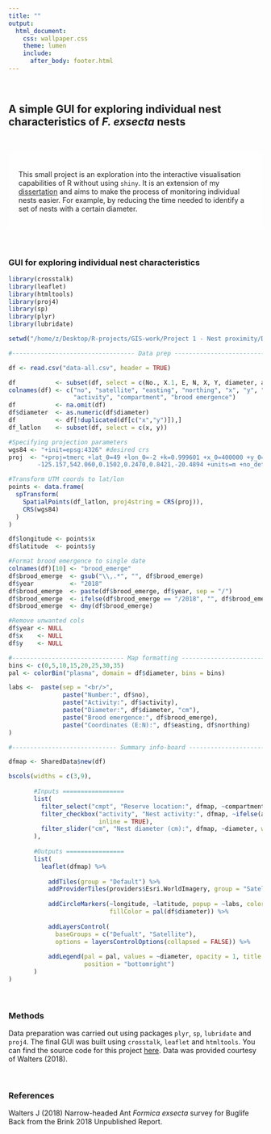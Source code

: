 ```yaml
---
title: ""
output:
  html_document:
    css: wallpaper.css
    theme: lumen
    include:
      after_body: footer.html
---
```


<br/>

## A simple GUI for exploring individual nest characteristics of *F. exsecta* nests

<br/>

<style>
div.results { background-color:#FFFFFF; border-radius: 5px; padding: 20px; opacity: 0.95;}
</style>

<div class = "results">

This small project is an exploration into the interactive visualisation capabilities of R without using `shiny`. It is an extension of my [dissertation](https://github.com/zibbini/projectPages/tree/master/additional_assets) and aims to make the process of monitoring individual nests easier. For example, by reducing the time needed to identify a set of nests with a certain diameter. 

</div>

<br/>

<div class = "results">

### GUI for exploring individual nest characteristics

```r
library(crosstalk)
library(leaflet)
library(htmltools)
library(proj4)
library(sp)
library(plyr)
library(lubridate)

setwd("/home/z/Desktop/R-projects/GIS-work/Project 1 - Nest proximity/Data/")

#---------------------------------- Data prep -----------------------------------------

df <- read.csv("data-all.csv", header = TRUE)

df           <- subset(df, select = c(No., X.1, E, N, X, Y, diameter, activity, cmpt, Brood.recorded.2018))
colnames(df) <- c("no", "satellite", "easting", "northing", "x", "y", "diameter", 
                  "activity", "compartment", "brood emergence")
df           <- na.omit(df)
df$diameter  <- as.numeric(df$diameter)
df           <- df[!duplicated(df[c("x","y")]),]
df_latlon    <- subset(df, select = c(x, y))

#Specifying projection parameters
wgs84 <- "+init=epsg:4326" #desired crs
proj  <- "+proj=tmerc +lat_0=49 +lon_0=-2 +k=0.999601 +x_0=400000 +y_0=-100000 +ellps=airy +towgs84=446.448, 
        -125.157,542.060,0.1502,0.2470,0.8421,-20.4894 +units=m +no_defs" #crs of UTM coords

#Transform UTM coords to lat/lon
points <- data.frame(
  spTransform(
    SpatialPoints(df_latlon, proj4string = CRS(proj)),
    CRS(wgs84)
  )
)

df$longitude <- points$x
df$latitude  <- points$y

#Format brood emergence to single date
colnames(df)[10] <- "brood_emerge"
df$brood_emerge  <- gsub("\\,.*", "", df$brood_emerge)
df$year          <- "2018"
df$brood_emerge  <- paste(df$brood_emerge, df$year, sep = "/")
df$brood_emerge  <- ifelse(df$brood_emerge == "/2018", "", df$brood_emerge)
df$brood_emerge  <- dmy(df$brood_emerge)

#Remove unwanted cols
df$year <- NULL
df$x    <- NULL
df$y    <- NULL

#------------------------------- Map formatting ----------------------------------------
bins <- c(0,5,10,15,20,25,30,35)
pal <- colorBin("plasma", domain = df$diameter, bins = bins)

labs <-  paste(sep = "<br/>",
               paste("Number:", df$no),
               paste("Activity:", df$activity),
               paste("Diameter:", df$diameter, "cm"),
               paste("Brood emergence:", df$brood_emerge),
               paste("Coordinates (E:N):", df$easting, df$northing)
)

#----------------------------- Summary info-board ---------------------------------------

dfmap <- SharedData$new(df)

bscols(widths = c(3,9),
       
       #Inputs =================
       list(
         filter_select("cmpt", "Reserve location:", dfmap, ~compartment),
         filter_checkbox("activity", "Nest activity:", dfmap, ~ifelse(activity == "ACTIVE", "Active", "Inactive"),
                         inline = TRUE),
         filter_slider("cm", "Nest diameter (cm):", dfmap, ~diameter, width = "100%")
       ),
       
       #Outputs ================
       list(
         leaflet(dfmap) %>% 
           
           addTiles(group = "Default") %>%
           addProviderTiles(providers$Esri.WorldImagery, group = "Satellite") %>%
           
           addCircleMarkers(~longitude, ~latitude, popup = ~labs, color = ~pal(df$diameter), 
                            fillColor = pal(df$diameter)) %>%
           
           addLayersControl(
             baseGroups = c("Defualt", "Satellite"),
             options = layersControlOptions(collapsed = FALSE)) %>%
           
           addLegend(pal = pal, values = ~diameter, opacity = 1, title = "Nest diameter (cm):",
                     position = "bottomright")
       )
)

```

</div>

<br/>

<style>
div.one { background-color:#FFFFFF; border-radius: 5px; padding: 20px; opacity: 0.85;}
</style>

<div class = "one">

### Methods

Data preparation was carried out using packages `plyr`, `sp`, `lubridate` and `proj4`. The final GUI was built using `crosstalk`, `leaflet` and `htmltools`. You can find the source code for this project [here](https://github.com/zibbini/minor_projects/blob/master/F.exsecta_analysis/R/Info_board.R). Data was provided courtesy of Walters (2018).

</div>

<br/>

<div class = "one">

### References

Walters J (2018) Narrow-headed Ant *Formica exsecta* survey for Buglife Back from the Brink 2018 Unpublished Report. 
</div>

